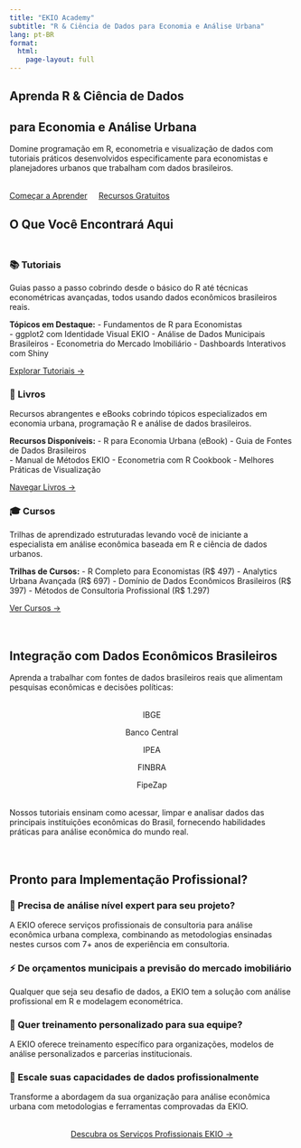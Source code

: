 ```yaml
---
title: "EKIO Academy"
subtitle: "R & Ciência de Dados para Economia e Análise Urbana"
lang: pt-BR
format:
  html:
    page-layout: full
---
```


::: {.hero-section}
::: {.container}
::: {.hero-content}
# Aprenda R & Ciência de Dados {.hero-title}
## para Economia e Análise Urbana {.hero-subtitle}

Domine programação em R, econometria e visualização de dados com tutoriais práticos desenvolvidos especificamente para economistas e planejadores urbanos que trabalham com dados brasileiros.

::: {style="margin-top: 2rem;"}
[Começar a Aprender](tutoriais/index.qmd){.btn .btn-ekio .btn-lg} [Recursos Gratuitos](livros/index.qmd){.btn .btn-outline-light .btn-lg style="margin-left: 1rem;"}
:::
:::
:::
:::

## O Que Você Encontrará Aqui

::: {.row style="margin-top: 3rem;"}
::: {.col-md-4}
::: {.tutorial-card}
### 📚 Tutoriais
Guias passo a passo cobrindo desde o básico do R até técnicas econométricas avançadas, todos usando dados econômicos brasileiros reais.

**Tópicos em Destaque:**
- Fundamentos de R para Economistas  
- ggplot2 com Identidade Visual EKIO
- Análise de Dados Municipais Brasileiros
- Econometria do Mercado Imobiliário
- Dashboards Interativos com Shiny

[Explorar Tutoriais →](tutoriais/index.qmd){.btn .btn-ekio}
:::
:::

::: {.col-md-4}
::: {.tutorial-card}
### 📖 Livros
Recursos abrangentes e eBooks cobrindo tópicos especializados em economia urbana, programação R e análise de dados brasileiros.

**Recursos Disponíveis:**
- R para Economia Urbana (eBook)
- Guia de Fontes de Dados Brasileiros  
- Manual de Métodos EKIO
- Econometria com R Cookbook
- Melhores Práticas de Visualização

[Navegar Livros →](livros/index.qmd){.btn .btn-ekio}
:::
:::

::: {.col-md-4}
::: {.tutorial-card}
### 🎓 Cursos
Trilhas de aprendizado estruturadas levando você de iniciante a especialista em análise econômica baseada em R e ciência de dados urbanos.

**Trilhas de Cursos:**
- R Completo para Economistas (R$ 497)
- Analytics Urbana Avançada (R$ 697)
- Domínio de Dados Econômicos Brasileiros (R$ 397)
- Métodos de Consultoria Profissional (R$ 1.297)

[Ver Cursos →](cursos/index.qmd){.btn .btn-ekio}
:::
:::
:::

::: {.brazil-data-showcase style="margin: 4rem 0;"}
## Integração com Dados Econômicos Brasileiros

Aprenda a trabalhar com fontes de dados brasileiros reais que alimentam pesquisas econômicas e decisões políticas:

::: {style="text-align: center; margin: 2rem 0;"}
::: {.data-source-badge}
IBGE
:::
::: {.data-source-badge}
Banco Central
:::
::: {.data-source-badge}
IPEA
:::
::: {.data-source-badge}
FINBRA
:::
::: {.data-source-badge}
FipeZap
:::
:::

Nossos tutoriais ensinam como acessar, limpar e analisar dados das principais instituições econômicas do Brasil, fornecendo habilidades práticas para análise econômica do mundo real.
:::

::: {.ekio-cta}
## Pronto para Implementação Profissional?

::: {.row}
::: {.col-md-6}
::: {.ekio-message}
### 🎯 Precisa de análise nível expert para seu projeto?
A EKIO oferece serviços profissionais de consultoria para análise econômica urbana complexa, combinando as metodologias ensinadas nestes cursos com 7+ anos de experiência em consultoria.
:::
:::

::: {.col-md-6}
::: {.ekio-message}
### ⚡ De orçamentos municipais a previsão do mercado imobiliário
Qualquer que seja seu desafio de dados, a EKIO tem a solução com análise profissional em R e modelagem econométrica.
:::
:::

::: {.col-md-6}
::: {.ekio-message}
### 👥 Quer treinamento personalizado para sua equipe?
A EKIO oferece treinamento específico para organizações, modelos de análise personalizados e parcerias institucionais.
:::
:::

::: {.col-md-6}
::: {.ekio-message}
### 🚀 Escale suas capacidades de dados profissionalmente
Transforme a abordagem da sua organização para análise econômica urbana com metodologias e ferramentas comprovadas da EKIO.
:::
:::
:::

::: {style="text-align: center; margin-top: 2rem;"}
[Descubra os Serviços Profissionais EKIO →](https://ekio.com.br){.btn .btn-light .btn-lg onclick="ekioTrackEducationalEngagement('professional_services_cta_pt', 'from_academy_content_pt')"}
:::
:::